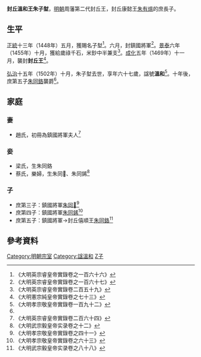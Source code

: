 '''封丘溫和王朱子堼'''{{BD|1436年||1502年||catIdx=Z朱}}，[[明朝|明朝]]周藩第二代封丘王，封丘康懿王[[朱有熅|朱有熅]]的庶長子。

==生平==
[[正統_(年號)|正統]]十三年（1448年）五月，獲賜名子堼<ref>《大明英宗睿皇帝實錄卷之一百六十六》</ref>。六月，封鎮國將軍<ref>《大明英宗睿皇帝實錄卷之一百六十七》</ref>。[[景泰_(年號)|景泰]]六年（1455年）十月，獲給歲祿千石，米鈔中半兼支<ref>《大明英宗睿皇帝實錄卷二百五十九》</ref>。[[成化|成化]]五年（1469年）十一月，襲封'''封丘王'''<ref>《大明憲宗純皇帝實錄卷之七十三》</ref>。

[[弘治|弘治]]十五年（1502年）十月，朱子堼去世，享年六十七歲，諡號'''溫和'''<ref>《大明孝宗敬皇帝實錄卷一百九十二》</ref>。十年後，庶第五子[[朱同鉻|朱同鉻]]襲爵<ref name=x80/>。

==家庭==
===妻===
*趙氏，初冊為鎮國將軍夫人<ref>《大明英宗睿皇帝實錄卷二百六十四》</ref>

===妾===
*梁氏，生朱同鉻
*蔡氏，樂婦，生朱同𬫷、朱同䤭<ref>《大明武宗毅皇帝实录卷之十二》</ref>

===子===
*庶第三子：鎮國將軍[[朱同𬫷|朱同𬫷]]<ref>《大明孝宗敬皇帝實錄卷之四十一》</ref>
*庶第四子：鎮國將軍[[朱同䤭|朱同䤭]]<ref>《大明孝宗敬皇帝實錄卷之六十三》</ref>
*庶第五子：鎮國將軍→封丘僖順王[[朱同鉻|朱同鉻]]<ref name=x80>《大明武宗毅皇帝实录卷之八十八》</ref>

==參考資料==
{{reflist|2}}

{{s-start}}
{{s-bef|before=父康懿王[[朱有熅|朱有熅]]}}
{{s-ttl|title=[[明朝藩王列表_(周王系)#封丘國|明封丘國國王]]|years=1469年－1502年}}
{{s-aft|after=子僖順王[[朱同鉻|朱同鉻]]}}
{{end}}

[[Category:明朝宗室|Category:明朝宗室]]
[[Category:諡溫和|Category:諡溫和]]
[[Category:朱姓|Z子]]